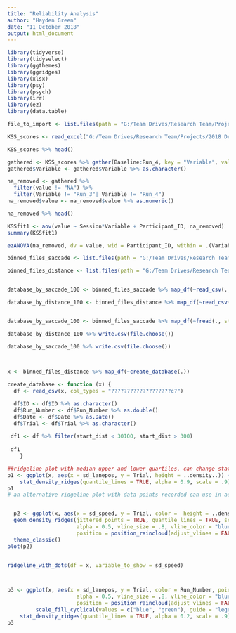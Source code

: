 ```yaml
---
title: "Reliability Analysis"
author: "Hayden Green"
date: "11 October 2018"
output: html_document
---
```


```r
library(tidyverse)
library(tidyselect)
library(ggthemes)
library(ggridges)
library(xlsx)
library(psy)
library(psych)
library(irr)
library(ez)
library(data.table)

file_to_import <- list.files(path = "G:/Team Drives/Research Team/Projects/2018 Driving Sim Reproducibility/", pattern = "?KSS Scores.xlsx", recursive = TRUE, full.names = TRUE)

KSS_scores <- read_excel("G:/Team Drives/Research Team/Projects/2018 Driving Sim Reproducibility/KSS Scores.xlsx")

KSS_scores %>% head()

gathered <- KSS_scores %>% gather(Baseline:Run_4, key = "Variable", value = "value")
gathered$Variable <- gathered$Variable %>% as.character() 

na_removed <- gathered %>% 
  filter(value != "NA") %>% 
  filter(Variable != "Run_3"| Variable != "Run_4") 
na_removed$value <- na_removed$value %>% as.numeric()

na_removed %>% head()

```


```r

KSSfit1 <- aov(value ~ Session*Variable + Participant_ID, na_removed)
summary(KSSfit1)

ezANOVA(na_removed, dv = value, wid = Participant_ID, within = .(Variable, Session), detailed = TRUE)


```

```r

binned_files_saccade <- list.files(path = "G:/Team Drives/Research Team/Projects/2018 Driving Sim Reproducibility/", pattern = "?binned_by_saccade_100", recursive = TRUE, full.names = TRUE)

binned_files_distance <- list.files(path = "G:/Team Drives/Research Team/Projects/2018 Driving Sim Reproducibility/", pattern = "?binned_by_dist_100", recursive = TRUE, full.names = TRUE)


database_by_saccade_100 <- binned_files_saccade %>% map_df(~read_csv(., col_types = "dddddddddddddddddccccc"))

database_by_distance_100 <- binned_files_distance %>% map_df(~read_csv(., col_types = "iiddddddddddddddd??c?"))


database_by_saccade_100 <- binned_files_saccade %>% map_df(~fread(., stringsAsFactors = TRUE, colClasses=c()))

database_by_distance_100 %>% write.csv(file.choose())

database_by_saccade_100 %>% write.csv(file.choose())


 
x <- binned_files_distance %>% map_df(~create_database(.))

create_database <- function (x) {
  df <- read_csv(x, col_types = "???????????????????c?")

  df$ID <- df$ID %>% as.character()
  df$Run_Number <- df$Run_Number %>% as.double()
  df$Date <- df$Date %>% as.Date()
  df$Trial <- df$Trial %>% as.character()
 
 df1 <- df %>% filter(start_dist < 30100, start_dist > 300)
 
 df1
    }

```


```r
##ridgeline plot with median upper and lower quartiles, can change stat_density_ridges(quantile_lines = TRUE, quantiles = c() ) and then 
p1 <- ggplot(x, aes(x = sd_lanepos, y = Trial, height = ..density..)) +
    stat_density_ridges(quantile_lines = TRUE, alpha = 0.9, scale = .9)
p1
# an alternative ridgeline plot with data points recorded can use in aes(color = Run_Number once correctly labelled run number to 1 or two)


  p2 <- ggplot(x, aes(x = sd_speed, y = Trial, color =  height = ..density..)) +
  geom_density_ridges(jittered_points = TRUE, quantile_lines = TRUE, scale = 0.9, 
                      alpha = 0.5, vline_size = .8, vline_color = "blue", point_size = 0.4,
                      position = position_raincloud(adjust_vlines = FALSE)) +
  theme_classic()
plot(p2)


ridgeline_with_dots(df = x, variable_to_show = sd_speed)



p3 <- ggplot(x, aes(x = sd_lanepos, y = Trial, color = Run_Number, point_color = Run_Number, fill = Run_Number, height = ..density..)) + geom_density_ridges(jittered_points = TRUE, quantile_lines = TRUE, scale = 0.9, 
                      alpha = 0.5, vline_size = .8, vline_color = "blue", point_size = 0.4,
                      position = position_raincloud(adjust_vlines = FALSE)) +
         scale_fill_cyclical(values = c("blue", "green"), guide = "legend")+
    stat_density_ridges(quantile_lines = TRUE, alpha = 0.2, scale = .9)
p3


```

